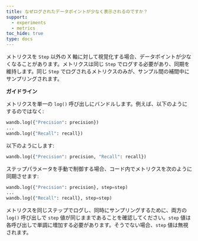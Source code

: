 ```yaml
---
title: なぜログされたデータポイントが少なく表示されるのですか？
support:
  - experiments
  - metrics
toc_hide: true
type: docs
---
```

メトリクスを `Step` 以外の X 軸に対して視覚化する場合、データポイントが少なくなることがあります。メトリクスは同じ `Step` でログする必要があり、同期を維持します。同じ `Step` でログされるメトリクスのみが、サンプル間の補間中にサンプリングされます。

**ガイドライン**

メトリクスを単一の `log()` 呼び出しにバンドルします。例えば、以下のようにするのではなく:

```python
wandb.log({"Precision": precision})
...
wandb.log({"Recall": recall})
```

以下のようにします:

```python
wandb.log({"Precision": precision, "Recall": recall})
```

ステップパラメータを手動で制御する場合、コード内でメトリクスを次のように同期させます:

```python
wandb.log({"Precision": precision}, step=step)
...
wandb.log({"Recall": recall}, step=step)
```

メトリクスを同じステップでログし、同時にサンプリングするために、両方の `log()` 呼び出しで `step` 値が同じままであることを確認してください。`step` 値は各呼び出しで単調に増加する必要があります。そうでない場合、`step` 値は無視されます。